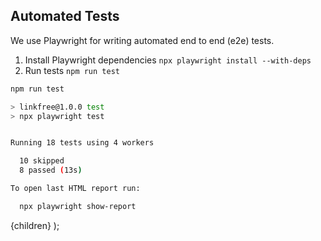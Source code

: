 
## Automated Tests

We use <Link url="http://playwright.dev">Playwright</Link> for writing automated end to end (e2e) tests.

1. Install Playwright dependencies `npx playwright install --with-deps`
1. Run tests `npm run test`

```bash
npm run test

> linkfree@1.0.0 test
> npx playwright test


Running 18 tests using 4 workers

  10 skipped
  8 passed (13s)

To open last HTML report run:

  npx playwright show-report
```

  <DocsLayout title="LinkFree Automated Tests Documentation">
    {children}
  </DocsLayout>
);
